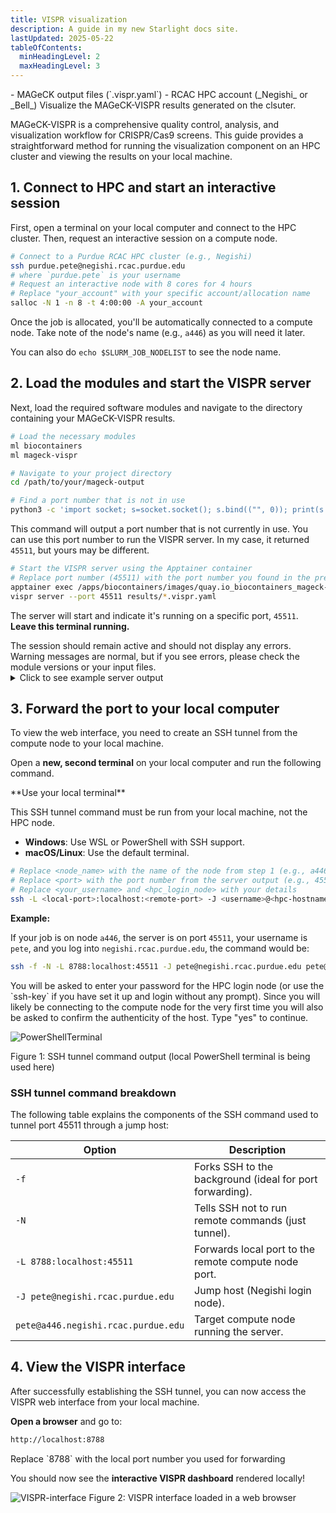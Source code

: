 ```yaml
---
title: VISPR visualization
description: A guide in my new Starlight docs site.
lastUpdated: 2025-05-22
tableOfContents:
  minHeadingLevel: 2
  maxHeadingLevel: 3
---
```



<CardGrid>
  <Card title="Prerequisites" icon="approve-check-circle">
    - MAGeCK output files (`.vispr.yaml`)
    - RCAC HPC account (_Negishi_ or _Bell_)
  </Card>
  <Card title="Objective" icon="information">
    Visualize the MAGeCK-VISPR results generated on the clsuter.
  </Card>
</CardGrid>



MAGeCK-VISPR is a comprehensive quality control, analysis, and visualization workflow for CRISPR/Cas9 screens. This guide provides a straightforward method for running the visualization component on an HPC cluster and viewing the results on your local machine.

## 1. Connect to HPC and start an interactive session

First, open a terminal on your local computer and connect to the HPC cluster. Then, request an interactive session on a compute node.


```bash frame="none"
# Connect to a Purdue RCAC HPC cluster (e.g., Negishi)
ssh purdue.pete@negishi.rcac.purdue.edu
# where `purdue.pete` is your username
# Request an interactive node with 8 cores for 4 hours
# Replace "your_account" with your specific account/allocation name
salloc -N 1 -n 8 -t 4:00:00 -A your_account
```

Once the job is allocated, you'll be automatically connected to a compute node. Take note of the node's name (e.g., `a446`) as you will need it later.

You can also do `echo $SLURM_JOB_NODELIST` to see the node name.


## 2. Load the modules and start the VISPR server

Next, load the required software modules and navigate to the directory containing your MAGeCK-VISPR results.

```bash frame="none"
# Load the necessary modules
ml biocontainers
ml mageck-vispr

# Navigate to your project directory
cd /path/to/your/mageck-output

# Find a port number that is not in use
python3 -c 'import socket; s=socket.socket(); s.bind(("", 0)); print(s.getsockname()[1]); s.close()'
```

This command will output a port number that is not currently in use. You can use this port number to run the VISPR server. In my case, it returned `45511`, but yours may be different.



```bash frame="none"
# Start the VISPR server using the Apptainer container
# Replace port number (45511) with the port number you found in the previous step
apptainer exec /apps/biocontainers/images/quay.io_biocontainers_mageck-vispr\:0.5.6--py_0.sif \
vispr server --port 45511 results/*.vispr.yaml
```

The server will start and indicate it's running on a specific port, `45511`. **Leave this terminal running.**

<Aside type="caution">The session should remain active and should not display any errors. Warning messages are normal, but if you see errors, please check the module versions or your input files.</Aside>


<details>
<summary>Click to see example server output</summary>

Above command will output something like this:

```bash title="Negishi HPC terminal output"
$ apptainer exec /apps/biocontainers/images/quay.io_biocontainers_mageck-vispr\:0.5.6--py_0.sif \
vispr server --port 45511 results/*.yaml
Loading data.
  config = yaml.load(f)
Starting server.

Open:  go to 127.0.0.1:45511 in your browser.
Note: Safari and Internet Explorer are currently unsupported.
Close: hit Ctrl-C in this terminal.
 * Serving Flask app "vispr.server" (lazy loading)
 * Environment: production
   WARNING: This is a development server. Do not use it in a production deployment.
   Use a production WSGI server instead.
 * Debug mode: off
```

</details>






## 3. Forward the port to your local computer

To view the web interface, you need to create an SSH tunnel from the compute node to your local machine.

Open a **new, second terminal** on your local computer and run the following command.


<Aside>
**Use your local terminal**

This SSH tunnel command must be run from your local machine, not the HPC node.

- **Windows**: Use WSL or PowerShell with SSH support.
- **macOS/Linux**: Use the default terminal.
</Aside>



```bash frame="none"
# Replace <node_name> with the name of the node from step 1 (e.g., a446.negishi.rcac.purdue.edu)
# Replace <port> with the port number from the server output (e.g., 45511)
# Replace <your_username> and <hpc_login_node> with your details
ssh -L <local-port>:localhost:<remote-port> -J <username>@<hpc-hostname-> <your_username>@<node_name>
```

**Example:**

If your job is on node `a446`, the server is on port `45511`, your username is `pete`, and you log into `negishi.rcac.purdue.edu`, the command would be:

```bash frame="none"
ssh -f -N -L 8788:localhost:45511 -J pete@negishi.rcac.purdue.edu pete@a446.negishi.rcac.purdue.edu
```

<Aside type="note">You will be asked to enter your password for the HPC login node (or use the `ssh-key` if you have set it up and login without any prompt). Since you will likely be connecting to the compute node for the very first time you will also be asked to confirm the authenticity of the host. Type "yes" to continue.</Aside>

![PowerShellTerminal](/assets/figures/vispr_powershell-terminal.png)

Figure 1: SSH tunnel command output (local PowerShell terminal is being used here)

### SSH tunnel command breakdown

The following table explains the components of the SSH command used to tunnel port 45511 through a jump host:

| Option | Description |
|--------|-------------|
| `-f` | Forks SSH to the background (ideal for port forwarding). |
| `-N` | Tells SSH not to run remote commands (just tunnel). |
| `-L 8788:localhost:45511` | Forwards local port to the remote compute node port. |
| `-J pete@negishi.rcac.purdue.edu` | Jump host (Negishi login node). |
| `pete@a446.negishi.rcac.purdue.edu` | Target compute node running the server. |



## 4. View the VISPR interface
After successfully establishing the SSH tunnel, you can now access the VISPR web interface from your local machine.

**Open a browser** and go to:

```bash frame="none"
http://localhost:8788
```

<Aside type="note">Replace `8788` with the local port number you used for forwarding</Aside>

You should now see the **interactive VISPR dashboard** rendered locally!


![VISPR-interface](/assets/figures/vispr_vispr-interface.png)
Figure 2: VISPR interface loaded in a web browser
